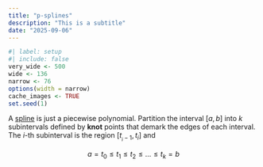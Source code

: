 ```yaml
---
title: "p-splines"
description: "This is a subtitle"
date: "2025-09-06"
--- 
```


<!--------------- my typical setup ----------------->

```r
#| label: setup
#| include: false
very_wide <- 500
wide <- 136
narrow <- 76
options(width = narrow)
cache_images <- TRUE
set.seed(1)
```

<!--------------- post begins here ----------------->

A [spline](https://en.wikipedia.org/wiki/Spline_(mathematics)) is just a piecewise polynomial. Partition the interval $[a, b]$ into $k$ subintervals defined by **knot** points that demark the edges of each interval. The $i$-th subinterval is the region $[t_{_i-1}, t_i]$ and 

$$
a = t_0 \leq t_1 \leq t_2 \leq \ldots \leq t_k = b
$$

